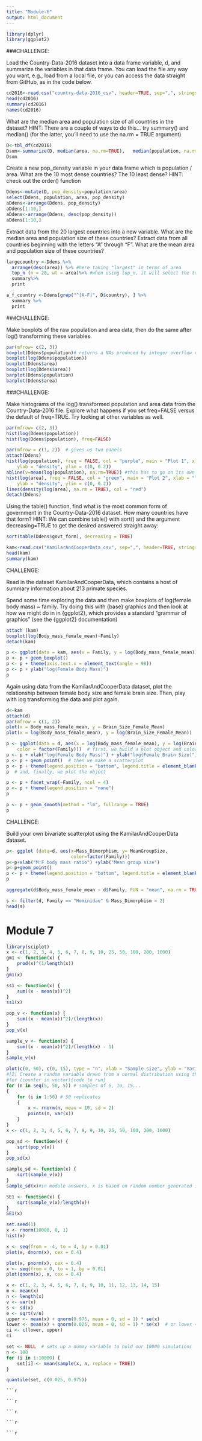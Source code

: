 ```yaml
---
title: "Module-6"
output: html_document
---
```

```r
library(dplyr)
library(ggplot2)
```
###CHALLENGE:

Load the Country-Data-2016 dataset into a data frame variable, d, and summarize the variables in that data frame. You can load the file any way you want, e.g., load from a local file, or you can access the data straight from GitHub, as in the code below.
```r
cd2016<-read.csv("country-data-2016_csv", header=TRUE, sep=",", stringsAsFactors = FALSE)
head(cd2016)
summary(cd2016)
names(cd2016)
```
What are the median area and population size of all countries in the dataset? HINT: There are a couple of ways to do this… try summary() and median() (for the latter, you’ll need to use the na.rm = TRUE argument)

```r
D<-tbl_df(cd2016)
Dsum<-summarize(D, median(area, na.rm=TRUE),   median(population, na.rm=TRUE))
Dsum
```

Create a new pop_density variable in your data frame which is population / area. What are the 10 most dense countries? The 10 least dense? HINT: check out the order() function

```r
Ddens<-mutate(D, pop_density=population/area)
select(Ddens, population, area, pop_density)
aDdens<-arrange(Ddens, pop_density)
aDdens[1:10,]
aDdens<-arrange(Ddens, desc(pop_density))
aDdens[1:10,]
```

Extract data from the 20 largest countries into a new variable. What are the median area and population size of these countries?
Extract data from all countries beginning with the letters “A” through “F”. What are the mean area and population size of these countries?

```r
largecountry <-Ddens %>%
  arrange(desc(area)) %>% #here taking "largest" in terms of area
  top_n (n = 20, wt = area)%>% #when using top_n, it will select the top n of selected variable (wt), but will not arrange in order, so arrange is still necessary
  summary%>%
  print
```

```r
a_f_country <-Ddens[grep("^[A-F]", D$country), ] %>% 
  summary %>%
  print
```

###CHALLENGE:

Make boxplots of the raw population and area data, then do the same after log() transforming these variables.

```r
par(mfrow= c(2, 3))
boxplot(Ddens$population)# returns a NAs produced by integer overflow error
boxplot(log(Ddens$population))
boxplot(Ddens$area)
boxplot(log(Ddens$area))
barplot(Ddens$population)
barplot(Ddens$area)

```
###CHALLENGE:

Make histograms of the log() transformed population and area data from the Country-Data-2016 file. Explore what happens if you set  freq=FALSE versus the default of freq=TRUE. Try looking at other variables as well.


```r
par(mfrow= c(2, 3))
hist(log(Ddens$population))
hist(log(Ddens$population), freq=FALSE)

```

```r
par(mfrow = c(1, 2))  # gives us two panels
attach(Ddens)
hist(log(population), freq = FALSE, col = "purple", main = "Plot 1", xlab = "log(population size)", 
    ylab = "density", ylim = c(0, 0.2))
abline(v=mean(log(population), na.rm=TRUE)) #this has to go on its own line?
hist(log(area), freq = FALSE, col = "green", main = "Plot 2", xlab = "log(area)", 
    ylab = "density", ylim = c(0, 0.2))
lines(density(log(area), na.rm = TRUE), col = "red")
detach(Ddens)
```

Using the table() function, find what is the most common form of government in the Country-Data-2016 dataset. How many countries have that form? HINT: We can combine table() with sort() and the argument decreasing=TRUE to get the desired answered straight away:
```r
sort(table(Ddens$govt_form), decreasing = TRUE)
```


```r
kam<-read.csv("KamilarAndCooperData_csv", sep=",", header=TRUE, stringsAsFactors = FALSE)
head(kam)
summary(kam)
```

CHALLENGE:

Read in the dataset KamilarAndCooperData, which contains a host of summary information about 213 primate species.

Spend some time exploring the data and then make boxplots of log(female body mass) ~ family. Try doing this with {base} graphics and then look at how we might do in in {ggplot2}, which provides a standard “grammar of graphics” (see the {ggplot2} documentation)



```r
attach (kam)
boxplot(log(Body_mass_female_mean)~Family)
detach(kam)
```



```r
p <- ggplot(data = kam, aes(x = Family, y = log(Body_mass_female_mean)))
p <- p + geom_boxplot()
p <- p + theme(axis.text.x = element_text(angle = 90))
p <- p + ylab("log(Female Body Mass)")
p
```
Again using data from the KamilarAndCooperData dataset, plot the relationship between female body size and female brain size. Then, play with log transforming the data and plot again.
```r
d<-kam
attach(d)
par(mfrow = c(1, 2))
plot(x = Body_mass_female_mean, y = Brain_Size_Female_Mean)
plot(x = log(Body_mass_female_mean), y = log(Brain_Size_Female_Mean))
```

```r
p <- ggplot(data = d, aes(x = log(Body_mass_female_mean), y = log(Brain_Size_Female_Mean), 
    color = factor(Family)))  # first, we build a plot object and color points by Family
p <- p + xlab("log(Female Body Mass)") + ylab("log(Female Brain Size)")  # then we modify the axis labels
p <- p + geom_point()  # then we make a scatterplot
p <- p + theme(legend.position = "bottom", legend.title = element_blank())  # then we modify the legend
p  # and, finally, we plot the object
```

```r
p <- p + facet_wrap(~Family, ncol = 4)
p <- p + theme(legend.position = "none")
p
```

```r
p <- p + geom_smooth(method = "lm", fullrange = TRUE)
p
```
CHALLENGE:

Build your own bivariate scatterplot using the KamilarAndCooperData dataset.
```r
p<- ggplot (data=d, aes(x=Mass_Dimorphism, y= MeanGroupSize, 
                        color=factor(Family)))
p<-p+xlab("M:F body mass ratio") +ylab("Mean group size")
p<-p+geom_point()
p <- p + theme(legend.position = "bottom", legend.title = element_blank())
p
```

```r
aggregate(d$Body_mass_female_mean ~ d$Family, FUN = "mean", na.rm = TRUE)

s <- filter(d, Family == "Hominidae" & Mass_Dimorphism > 2)
head(s)

```
# Module 7

```r
library(sciplot)
x <- c(1, 2, 3, 4, 5, 6, 7, 8, 9, 10, 25, 50, 100, 200, 1000)
gm1 <- function(x) {
    prod(x)^(1/length(x))
}
gm1(x)
```

```r
ss1 <- function(x) {
    sum((x - mean(x))^2)
}
ss1(x)
```

```r
pop_v <- function(x) {
    sum((x - mean(x))^2)/(length(x))
}
pop_v(x)
```

```r
sample_v <- function(x) {
    sum((x - mean(x))^2)/(length(x) - 1)
}
sample_v(x)

```

```r
plot(c(0, 50), c(0, 15), type = "n", xlab = "Sample size", ylab = "Variance")
#[2] Create a random variable drawn from a normal distribution using the rnorm() function. Let’s use for loops to do this for samples of size 5, 10, 15… up to 50, with 50 replicates at each size. The structure for for loops is…
#for (counter in vector){code to run}
for (n in seq(5, 50, 5)) # samples of 5, 10, 15...
{
    for (i in 1:50) # 50 replicates
    {
        x <- rnorm(n, mean = 10, sd = 2)
        points(n, var(x))
    }
}
x <- c(1, 2, 3, 4, 5, 6, 7, 8, 9, 10, 25, 50, 100, 200, 1000)
```
```r
pop_sd <- function(x) {
    sqrt(pop_v(x))
}
pop_sd(x)
```

```r
sample_sd <- function(x) {
    sqrt(sample_v(x))
}
sample_sd(x)#in module answers, x is based on random number generated in plot.
```


```r
SE1 <- function(x) {
    sqrt(sample_v(x)/length(x))
}
SE1(x)
```
```r
set.seed(1)
x <- rnorm(10000, 0, 1)
hist(x)
```
```r
x <- seq(from = -4, to = 4, by = 0.01)
plot(x, dnorm(x), cex = 0.4)
```

```r
plot(x, pnorm(x), cex = 0.4)
x <- seq(from = 0, to = 1, by = 0.01)
plot(qnorm(x), x, cex = 0.4)

```
```r
x <- c(1, 2, 3, 4, 5, 6, 7, 8, 9, 10, 11, 12, 13, 14, 15)
m <- mean(x)
n <- length(x)
v <- var(x)
s <- sd(x)
e <- sqrt(v/n)
upper <- mean(x) + qnorm(0.975, mean = 0, sd = 1) * se(x)
lower <- mean(x) + qnorm(0.025, mean = 0, sd = 1) * se(x)  # or lower <- mean(x) - qnorm(0.975)*se(x)
ci <- c(lower, upper)
ci

```


```r

set <- NULL  # sets up a dummy variable to hold our 10000 simulations
n <- 100
for (i in 1:10000) {
    set[i] <- mean(sample(x, n, replace = TRUE))
}

quantile(set, c(0.025, 0.975))
```

```
```r


```

```
```r


```
```
```r


```


```
```r


```
```
```r


```